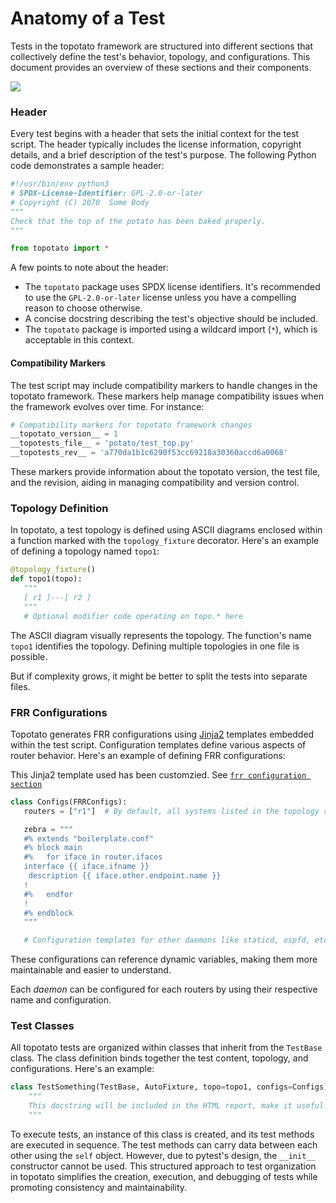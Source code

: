 # Anatomy of a Test

Tests in the topotato framework are structured into different sections that collectively define the test's behavior, topology, and configurations. This document provides an overview of these sections and their components.

<Image src="/anatomy/assets/anatomy.svg" caption="Topotato structure" />



### Header

Every test begins with a header that sets the initial context for the test script. The header typically includes the license information, copyright details, and a brief description of the test's purpose. The following Python code demonstrates a sample header:

```python
#!/usr/bin/env python3
# SPDX-License-Identifier: GPL-2.0-or-later
# Copyright (C) 2070  Some Body
"""
Check that the top of the potato has been baked properly.
"""

from topotato import *
```

A few points to note about the header:

- The `topotato` package uses SPDX license identifiers. It's recommended to use the `GPL-2.0-or-later` license unless you have a compelling reason to choose otherwise.
- A concise docstring describing the test's objective should be included.
- The `topotato` package is imported using a wildcard import (`*`), which is acceptable in this context.

#### Compatibility Markers

The test script may include compatibility markers to handle changes in the topotato framework. These markers help manage compatibility issues when the framework evolves over time. For instance:

```python
# Compatibility markers for topotato framework changes
__topotato_version__ = 1
__topotests_file__ = 'potato/test_top.py'
__topotests_rev__ = 'a770da1b1c6290f53cc69218a30360accd6a0068'
```

These markers provide information about the topotato version, the test file, and the revision, aiding in managing compatibility and version control.

</hr>

### Topology Definition

In topotato, a test topology is defined using ASCII diagrams enclosed within a function marked with the `topology_fixture` decorator. Here's an example of defining a topology named `topo1`:

```python
@topology_fixture()
def topo1(topo):
   """
   [ r1 ]---[ r2 ]
   """
   # Optional modifier code operating on topo.* here
```

The ASCII diagram visually represents the topology. The function's name `topo1` identifies the topology. Defining multiple topologies in one file is possible.

<Info>But if complexity grows, it might be better to split the tests into separate files.</Info>

</hr>

### FRR Configurations

Topotato generates FRR configurations using [Jinja2](https://palletsprojects.com/p/jinja/) templates embedded within the test script. Configuration templates define various aspects of router behavior. Here's an example of defining FRR configurations:

<Warning>This Jinja2 template used has been customzied. See [`frr configuration section`](/anatomy/frr-config)</Warning>

```python
class Configs(FRRConfigs):
   routers = ["r1"]  # By default, all systems listed in the topology run FRR

   zebra = """ 
   #% extends "boilerplate.conf"
   #% block main
   #%   for iface in router.ifaces
   interface {{ iface.ifname }}
    description {{ iface.other.endpoint.name }}
   !
   #%   endfor
   !
   #% endblock
   """

   # Configuration templates for other daemons like staticd, ospfd, etc.
```

These configurations can reference dynamic variables, making them more maintainable and easier to understand.

Each *daemon* can be configured for each routers by using their respective name and configuration. 

</hr>

### Test Classes

All topotato tests are organized within classes that inherit from the `TestBase` class. The class definition binds together the test content, topology, and configurations. Here's an example:

```python
class TestSomething(TestBase, AutoFixture, topo=topo1, configs=Configs):
    """
    This docstring will be included in the HTML report, make it useful.
    """
```

To execute tests, an instance of this class is created, and its test methods are executed in sequence. The test methods can carry data between each other using the `self` object.
<Warning>However, due to pytest's design, the `__init__` constructor cannot be used.</Warning>
This structured approach to test organization in topotato simplifies the creation, execution, and debugging of tests while promoting consistency and maintainability.
